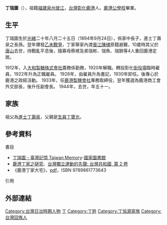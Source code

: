 {{Min-nan
| choan-han = 丁瑞圖
| choan-lo  = Teng Sūi-tô͘
}}
'''丁瑞圖'''（{{bd|1894年|9月24日|1944年|}}），祖籍[[福建|福建]][[泉州|泉州]][[晉江|晉江]]，[[台灣|台灣]][[彰化縣|彰化]][[鹿港鎮|鹿港]]人。[[鹿港鎮|鹿港]][[公學校|公學校]]畢業。

== 生平 ==
丁瑞圖生於[[光緒|光緒]]二十年八月二十五日（1894年9月24日），係家中長子，進士丁壽泉之長孫。翌年爆發[[乙未戰爭|乙未戰爭]]，丁家舉家內渡[[晉江|晉江]][[陈埭镇|陳棣]]原籍避難，10歲時其父於[[唐山|唐山]]去世，待戰亂平息後，隨寡母蔡槎及弟瑞彬、瑞魚、瑞鉠等4人重回鹿港定居。

1912年，入[[大和製糖株式會社|大和製糖株式會社]]農務係勤務，1920年解職。轉投彰化[[街役場|街役場]]臨時雇員，1922年升為正職雇員。
1928年，由雇員升為書記，1930年卸任。後專心於鹿港之政經活動。
1933年，任[[鹿港製鹽會社|鹿港製鹽會社]]專務取締役，翌年獲選為鹿港商工會外交部長，後升任副會長。
1944年，去世，年五十一。

== 家族 ==
祖父為[[進士|進士]][[丁壽泉|丁壽泉]]，父親是[[生員|生員]][[丁寶光|丁寶光]]。

== 參考資料 ==
;書目
* [http://memory.ncl.edu.tw/tm_cgi/hypage.cgi?HYPAGE=toolbox_figure_detail.hpg&project_id=twpeop&dtd_id=15&subject_name=%e8%87%ba%e7%81%a3%e6%ad%b7%e5%8f%b2%e4%ba%ba%e7%89%a9%e5%b0%8f%e5%82%b3%2d%2d%e6%98%8e%e6%b8%85%e6%9a%a8%e6%97%a5%e6%93%9a%e6%99%82%e6%9c%9f&subject_url=toolbox_figure.hpg&xml_id=0000292883&who=%e4%b8%81%e7%91%9e%e5%9c%96 丁瑞圖 - 臺灣記憶 Taiwan Memory]{{Wayback|url=http://memory.ncl.edu.tw/tm_cgi/hypage.cgi?HYPAGE=toolbox_figure_detail.hpg&project_id=twpeop&dtd_id=15&subject_name=%e8%87%ba%e7%81%a3%e6%ad%b7%e5%8f%b2%e4%ba%ba%e7%89%a9%e5%b0%8f%e5%82%b3%2d%2d%e6%98%8e%e6%b8%85%e6%9a%a8%e6%97%a5%e6%93%9a%e6%99%82%e6%9c%9f&subject_url=toolbox_figure.hpg&xml_id=0000292883&who=%e4%b8%81%e7%91%9e%e5%9c%96 |date=20150120113649 }}-[[中華民國國家圖書館|國家圖書館]]
* [https://books.google.com.tw/books?id=FLAxAAAAMAAJ&q=%E4%B8%81%E7%91%9E%E5%9C%96&dq=%E4%B8%81%E7%91%9E%E5%9C%96&hl=zh-TW&sa=X&ei=H1u-VLzmDouN8QXc3oHIBw&ved=0CB0Q6AEwAA 鹿港丁家之硏究]、[https://books.google.com.tw/books?id=P3uBAAAAIAAJ&q=%E4%B8%81%E7%91%9E%E5%9C%96&dq=%E4%B8%81%E7%91%9E%E5%9C%96&hl=zh-TW&sa=X&ei=H1u-VLzmDouN8QXc3oHIBw&ved=0CCQQ6AEwAQ 台灣獨立運動的先聲: 台灣共和國, 第 2 卷]
* 《鹿港丁家大宅》，[http://booklook.morningstar.com.tw/pdf/0128027.pdf  pdf]{{Wayback|url=http://booklook.morningstar.com.tw/pdf/0128027.pdf |date=20150120105903 }}，ISBN 9789861773643{{zh-tw}}
;引用
{{reflist}}

== 外部連結 ==

[[Category:台灣日治時期人物|Category:台灣日治時期人物]]
[[Category:鹿港人|丁]]
[[Category:丁姓|Category:丁姓]]
[[Category:丁協源家族|Category:丁協源家族]]
[[Category:台灣回族人|Category:台灣回族人]]
